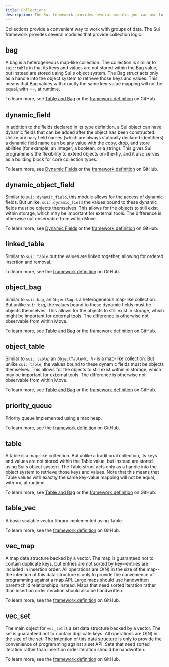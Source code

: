 ```yaml
---
title: Collections
description: The Sui framework provides several modules you can use to work with groups of data. 
---
```


Collections provide a convenient way to work with groups of data. The Sui framework provides several modules that provide collection logic:

## bag

A bag is a heterogeneous map-like collection. The collection is similar to `sui::table` in that its keys and values are not stored within the Bag value, but instead are stored using Sui's object system. The Bag struct acts only as a handle into the object system to retrieve those keys and values. This means that Bag values with exactly the same key-value mapping will not be equal, with ==, at runtime.

To learn more, see [Table and Bag](../dynamic-fields/tables-bags.mdx) or the [framework definition](https://github.com/MystenLabs/sui/blob/main/crates/sui-framework/docs/bag.md) on GitHub.

## dynamic_field

In addition to the fields declared in its type definition, a Sui object can have dynamic fields that can be added after the object has been constructed. Unlike ordinary field names (which are always statically declared identifiers) a dynamic field name can be any value with the copy, drop, and store abilities (for example, an integer, a boolean, or a string). This gives Sui programmers the flexibility to extend objects on-the-fly, and it also serves as a building block for core collection types.

To learn more, see [Dynamic Fields](../dynamic-fields.mdx) or the [framework definition](https://github.com/MystenLabs/sui/blob/main/crates/sui-framework/docs/dynamic_field.md) on GitHub.

## dynamic_object_field

Similar to `sui::dynamic_field`, this module allows for the access of dynamic fields. But unlike, `sui::dynamic_field` the values bound to these dynamic fields must be objects themselves. This allows for the objects to still exist within storage, which may be important for external tools. The difference is otherwise not observable from within Move.

To learn more, see [Dynamic Fields](../dynamic-fields.mdx) or the [framework definition](https://github.com/MystenLabs/sui/blob/main/crates/sui-framework/docs/dynamic_object_field.md) on GitHub.

## linked_table

Similar to `sui::table` but the values are linked together, allowing for ordered insertion and removal.

To learn more, see the [framework definition](https://github.com/MystenLabs/sui/blob/main/crates/sui-framework/docs/linked_table.md) on GitHub.

## object_bag

Similar to `sui::bag`, an `ObjectBag` is a heterogeneous map-like collection. But unlike `sui::bag`, the values bound to these dynamic fields must be objects themselves. This allows for the objects to still exist in storage, which might be important for external tools. The difference is otherwise not observable from within Move.

To learn more, see [Table and Bag](../dynamic-fields/tables-bags.mdx) or the [framework definition](https://github.com/MystenLabs/sui/blob/main/crates/sui-framework/docs/object_bag.md) on GitHub.

## object_table

Similar to `sui::table`, an `ObjectTable<K, V>` is a map-like collection. But unlike `sui::table`, the values bound to these dynamic fields must be objects themselves. This allows for the objects to still exist within in storage, which may be important for external tools. The difference is otherwise not observable from within Move.

To learn more, see [Table and Bag](../dynamic-fields/tables-bags.mdx) or the [framework definition](https://github.com/MystenLabs/sui/blob/main/crates/sui-framework/docs/object_table.md) on GitHub.

## priority_queue

Priority queue implemented using a max heap.

To learn more, see the [framework definition](https://github.com/MystenLabs/sui/blob/main/crates/sui-framework/docs/priority_queue.md) on GitHub.

## table

A table is a map-like collection. But unlike a traditional collection, its keys and values are not stored within the Table value, but instead are stored using Sui's object system. The Table struct acts only as a handle into the object system to retrieve those keys and values. Note that this means that Table values with exactly the same key-value mapping will not be equal, with ==, at runtime.

To learn more, see [Table and Bag](../dynamic-fields/tables-bags.mdx) or the [framework definition](https://github.com/MystenLabs/sui/blob/main/crates/sui-framework/docs/table.md) on GitHub.

## table_vec

A basic scalable vector library implemented using Table.

To learn more, see the [framework definition](https://github.com/MystenLabs/sui/blob/main/crates/sui-framework/docs/table_vec.md) on GitHub.

## vec_map

A map data structure backed by a vector. The map is guaranteed not to contain duplicate keys, but entries are not sorted by key--entries are included in insertion order. All operations are O(N) in the size of the map--the intention of this data structure is only to provide the convenience of programming against a map API. Large maps should use handwritten parent/child relationships instead. Maps that need sorted iteration rather than insertion order iteration should also be handwritten.

To learn more, see the [framework definition](https://github.com/MystenLabs/sui/blob/main/crates/sui-framework/docs/vec_map.md) on GitHub.

## vec_set

The main object for `vec_set` is a set data structure backed by a vector. The set is guaranteed not to contain duplicate keys. All operations are O(N) in the size of the set. The intention of this data structure is only to provide the convenience of programming against a set API. Sets that need sorted iteration rather than insertion order iteration should be handwritten.

To learn more, see the [framework definition](https://github.com/MystenLabs/sui/blob/main/crates/sui-framework/docs/vec_set.md) on GitHub.


